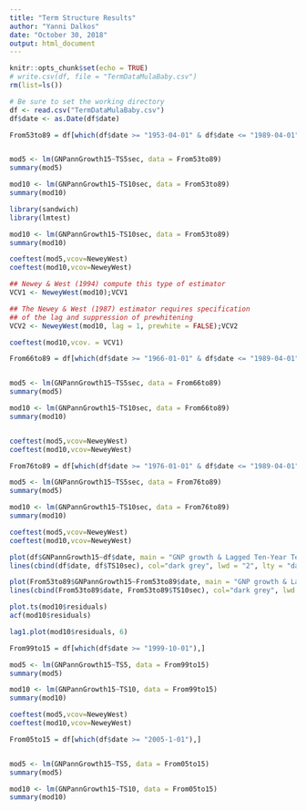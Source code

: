 ---
title: "Term Structure Results"
author: "Yanni Dalkos"
date: "October 30, 2018"
output: html_document
---

```{r setup, include=FALSE}
knitr::opts_chunk$set(echo = TRUE)
# write.csv(df, file = "TermDataMulaBaby.csv")
rm(list=ls())

# Be sure to set the working directory 
df <- read.csv("TermDataMulaBaby.csv")
df$date <- as.Date(df$date)
```


```{r }
From53to89 = df[which(df$date >= "1953-04-01" & df$date <= "1989-04-01"),]


mod5 <- lm(GNPannGrowth15~TS5sec, data = From53to89)
summary(mod5)

mod10 <- lm(GNPannGrowth15~TS10sec, data = From53to89)
summary(mod10)

```

```{r }
library(sandwich)
library(lmtest)

mod10 <- lm(GNPannGrowth15~TS10sec, data = From53to89)
summary(mod10)

coeftest(mod5,vcov=NeweyWest)
coeftest(mod10,vcov=NeweyWest)

## Newey & West (1994) compute this type of estimator
VCV1 <- NeweyWest(mod10);VCV1

## The Newey & West (1987) estimator requires specification
## of the lag and suppression of prewhitening
VCV2 <- NeweyWest(mod10, lag = 1, prewhite = FALSE);VCV2

coeftest(mod10,vcov. = VCV1)
```


```{r }
From66to89 = df[which(df$date >= "1966-01-01" & df$date <= "1989-04-01"),]


mod5 <- lm(GNPannGrowth15~TS5sec, data = From66to89)
summary(mod5)

mod10 <- lm(GNPannGrowth15~TS10sec, data = From66to89)
summary(mod10)


coeftest(mod5,vcov=NeweyWest)
coeftest(mod10,vcov=NeweyWest)

```

```{r }
From76to89 = df[which(df$date >= "1976-01-01" & df$date <= "1989-04-01"),]

mod5 <- lm(GNPannGrowth15~TS5sec, data = From76to89)
summary(mod5)

mod10 <- lm(GNPannGrowth15~TS10sec, data = From76to89)
summary(mod10)

coeftest(mod5,vcov=NeweyWest)
coeftest(mod10,vcov=NeweyWest)
```

```{r }

plot(df$GNPannGrowth15~df$date, main = "GNP growth & Lagged Ten-Year Term Structure", type = "l", col = "navy", lwd = "3")
lines(cbind(df$date, df$TS10sec), col="dark grey", lwd = "2", lty = "dashed")

plot(From53to89$GNPannGrowth15~From53to89$date, main = "GNP growth & Lagged Ten-Year Term Structure", type = "l", col = "navy", lwd = "3",xlab="Year", ylab=" ")
lines(cbind(From53to89$date, From53to89$TS10sec), col="dark grey", lwd = "2", lty = "dashed")
```

```{r }
plot.ts(mod10$residuals)
acf(mod10$residuals)

lag1.plot(mod10$residuals, 6)

```

```{r }
From99to15 = df[which(df$date >= "1999-10-01"),]

mod5 <- lm(GNPannGrowth15~TS5, data = From99to15)
summary(mod5)

mod10 <- lm(GNPannGrowth15~TS10, data = From99to15)
summary(mod10)

coeftest(mod5,vcov=NeweyWest)
coeftest(mod10,vcov=NeweyWest)

```

```{r }
From05to15 = df[which(df$date >= "2005-1-01"),]


mod5 <- lm(GNPannGrowth15~TS5, data = From05to15)
summary(mod5)

mod10 <- lm(GNPannGrowth15~TS10, data = From05to15)
summary(mod10)

```







